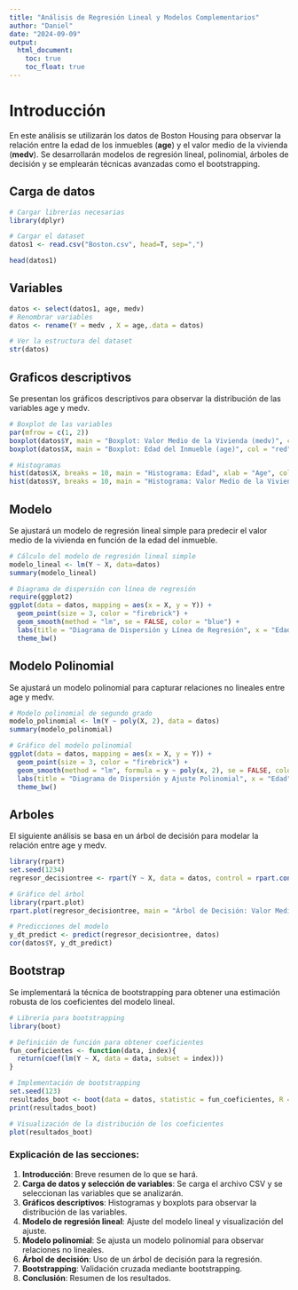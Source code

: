 ```yaml
---
title: "Análisis de Regresión Lineal y Modelos Complementarios"
author: "Daniel"
date: "2024-09-09"
output:
  html_document:
    toc: true
    toc_float: true
---
```


# Introducción

En este análisis se utilizarán los datos de Boston Housing para observar la relación entre la edad de los inmuebles (**age**) y el valor medio de la vivienda (**medv**). Se desarrollarán modelos de regresión lineal, polinomial, árboles de decisión y se emplearán técnicas avanzadas como el bootstrapping.

## Carga de datos

```r
# Cargar librerías necesarias
library(dplyr)

# Cargar el dataset
datos1 <- read.csv("Boston.csv", head=T, sep=",")

head(datos1)

```

## Variables

```r

datos <- select(datos1, age, medv)
# Renombrar variables
datos <- rename(Y = medv , X = age,.data = datos)

# Ver la estructura del dataset
str(datos)
```

## Graficos descriptivos

Se presentan los gráficos descriptivos para observar la distribución de las variables age y medv.

```r
# Boxplot de las variables
par(mfrow = c(1, 2))
boxplot(datos$Y, main = "Boxplot: Valor Medio de la Vivienda (medv)", col = "blue")
boxplot(datos$X, main = "Boxplot: Edad del Inmueble (age)", col = "red")

# Histogramas
hist(datos$X, breaks = 10, main = "Histograma: Edad", xlab = "Age", col = "darkred")
hist(datos$Y, breaks = 10, main = "Histograma: Valor Medio de la Vivienda", xlab = "Medv", col = "blue")

```

## Modelo

Se ajustará un modelo de regresión lineal simple para predecir el valor medio de la vivienda en función de la edad del inmueble.

```r
# Cálculo del modelo de regresión lineal simple
modelo_lineal <- lm(Y ~ X, data=datos)
summary(modelo_lineal)

# Diagrama de dispersión con línea de regresión
require(ggplot2)
ggplot(data = datos, mapping = aes(x = X, y = Y)) + 
  geom_point(size = 3, color = "firebrick") + 
  geom_smooth(method = "lm", se = FALSE, color = "blue") +
  labs(title = "Diagrama de Dispersión y Línea de Regresión", x = "Edad", y = "Valor Medio de Vivienda") +
  theme_bw()

```

## Modelo Polinomial

Se ajustará un modelo polinomial para capturar relaciones no lineales entre age y medv.

```r
# Modelo polinomial de segundo grado
modelo_polinomial <- lm(Y ~ poly(X, 2), data = datos)
summary(modelo_polinomial)

# Gráfico del modelo polinomial
ggplot(data = datos, mapping = aes(x = X, y = Y)) + 
  geom_point(size = 3, color = "firebrick") + 
  geom_smooth(method = "lm", formula = y ~ poly(x, 2), se = FALSE, color = "green") +
  labs(title = "Diagrama de Dispersión y Ajuste Polinomial", x = "Edad", y = "Valor Medio de Vivienda") +
  theme_bw()

```

## Arboles

El siguiente análisis se basa en un árbol de decisión para modelar la relación entre age y medv.

```r
library(rpart)
set.seed(1234)
regresor_decisiontree <- rpart(Y ~ X, data = datos, control = rpart.control(minsplit = 2))

# Gráfico del árbol
library(rpart.plot)
rpart.plot(regresor_decisiontree, main = "Árbol de Decisión: Valor Medio de la Vivienda vs Edad")

# Predicciones del modelo
y_dt_predict <- predict(regresor_decisiontree, datos)
cor(datos$Y, y_dt_predict)

```

## Bootstrap

Se implementará la técnica de bootstrapping para obtener una estimación robusta de los coeficientes del modelo lineal.

```r
# Librería para bootstrapping
library(boot)

# Definición de función para obtener coeficientes
fun_coeficientes <- function(data, index){
  return(coef(lm(Y ~ X, data = data, subset = index)))
}

# Implementación de bootstrapping
set.seed(123)
resultados_boot <- boot(data = datos, statistic = fun_coeficientes, R = 1000)
print(resultados_boot)

# Visualización de la distribución de los coeficientes
plot(resultados_boot)

```

### Explicación de las secciones:

1.  **Introducción**: Breve resumen de lo que se hará.
2.  **Carga de datos y selección de variables**: Se carga el archivo CSV y se seleccionan las variables que se analizarán.
3.  **Gráficos descriptivos**: Histogramas y boxplots para observar la distribución de las variables.
4.  **Modelo de regresión lineal**: Ajuste del modelo lineal y visualización del ajuste.
5.  **Modelo polinomial**: Se ajusta un modelo polinomial para observar relaciones no lineales.
6.  **Árbol de decisión**: Uso de un árbol de decisión para la regresión.
7.  **Bootstrapping**: Validación cruzada mediante bootstrapping.
8.  **Conclusión**: Resumen de los resultados.
